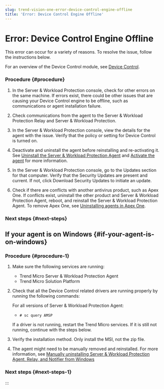 ```yaml
---
slug: trend-vision-one-error-device-control-engine-offline
title: 'Error: Device Control Engine Offline'
---
```

# Error: Device Control Engine Offline

This error can occur for a variety of reasons. To resolve the issue, follow the instructions below.

For an overview of the Device Control module, see [Device Control](configure-device-control.mdx).

### Procedure {#procedure}

1.  In the Server & Workload Protection console, check for other errors on the same machine. If errors exist, there could be other issues that are causing your Device Control engine to be offline, such as communications or agent installation failure.

2.  Check communications from the agent to the Server & Workload Protection Relay and Server & Workload Protection.

3.  In the Server & Workload Protection console, view the details for the agent with the issue. Verify that the policy or setting for Device Control is turned on.

4.  Deactivate and uninstall the agent before reinstalling and re-activating it. See [Uninstall the Server & Workload Protection Agent](uninstall-swp-agent.mdx) and [Activate the agent](activate-agent.mdx) for more information.

5.  In the Server & Workload Protection console, go to the Updates section for that computer. Verify that the Security Updates are present and current. If not, click Download Security Updates to initiate an update.

6.  Check if there are conflicts with another antivirus product, such as Apex One. If conflicts exist, uninstall the other product and Server & Workload Protection Agent, reboot, and reinstall the Server & Workload Protection Agent. To remove Apex One, see [Uninstalling agents in Apex One](https://success.trendmicro.com/solution/1039283).

### Next steps {#next-steps}

## If your agent is on Windows {#if-your-agent-is-on-windows}

### Procedure {#procedure-1}

1.  Make sure the following services are running:

    - Trend Micro Server & Workload Protection Agent
    - Trend Micro Solution Platform

2.  Check that all the Device Control related drivers are running properly by running the following commands:

    For all versions of Server & Workload Protection Agent:

    - `# sc query AMSP`

    If a driver is not running, restart the Trend Micro services. If it is still not running, continue with the steps below.

3.  Verify the installation method. Only install the MSI, not the zip file.

4.  The agent might need to be manually removed and reinstalled. For more information, see [Manually uninstalling Server & Workload Protection Agent, Relay, and Notifier from Windows](https://success.trendmicro.com/solution/1096150)

### Next steps {#next-steps-1}
:::
